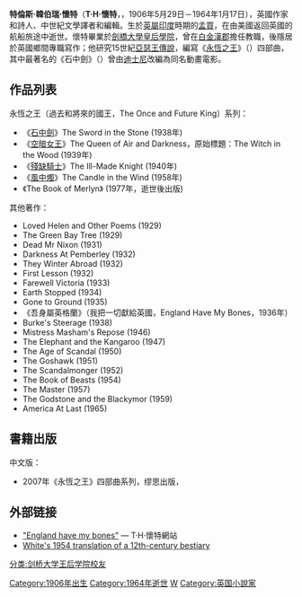 {{NoteTA
|G1 = PoliticiansUK
|1 = zh-cn:汉伯里; zh-tw:韓伯瑞
}}
{{Infobox writer
| name          = T·H·懷特
| image         = White-in-Boston-CollegeII.jpg
| image_size    = 200px
| caption       = 
| nationality   = {{UK}}
| birth_date    = 1906年5月29日
| birth_place   = [[File:Canadian_Red_Ensign_(1957-1965).svg|25px]] [[英屬印度|英屬印度]][[孟買|孟買]]
| death_date    = 1964年1月17日
| death_place   = {{GRE}}[[雅典|雅典]][[比雷埃夫斯|比雷埃夫斯]]
| occupation    = 小說作家、詩人、譯者
| genre         = 亞瑟王文學、兒童文學
| movement      = 
| notable_works = 《[[永恆之王|永恆之王]]》四部曲
| influences    = 
| influenced    = [[J·K·羅琳|J·K·羅琳]]
| website       = 
| misc          = 
}}
'''特倫斯·韓伯瑞·懷特'''（'''T·H·懷特'''，{{lang-en|Terence Hanbury White}}，1906年5月29日－1964年1月17日），英國作家和詩人、中世紀文學譯者和編輯。生於[[英屬印度|英屬印度]]時期的[[孟買|孟買]]，在由美國返回英國的航船旅途中逝世。懷特畢業於[[劍橋大學|劍橋大學]][[皇后學院|皇后學院]]，曾在[[白金漢郡|白金漢郡]]擔任教職，後隱居於英國鄉間專職寫作；他研究15世紀[[亞瑟王傳說|亞瑟王傳說]]，編寫《[[永恆之王|永恆之王]]》（{{lang|en|The Once and Future King}}）四部曲，其中最著名的《石中劍》（{{lang|en|The Sword in the Stone}}）曾由[[迪士尼|迪士尼]]改編為同名動畫電影。

== 作品列表 ==
永恆之王（過去和將來的國王，The Once and Future King）系列：
* 《[[石中劍_(小說)|石中劍]]》The Sword in the Stone (1938年)
* 《[[空暗女王|空暗女王]]》The Queen of Air and Darkness，原始標題：The Witch in the Wood (1939年)
* 《[[殘缺騎士|殘缺騎士]]》The Ill-Made Knight (1940年)
* 《[[風中燭|風中燭]]》The Candle in the Wind (1958年)
* 《The Book of Merlyn》 (1977年，逝世後出版)
其他著作：
* Loved Helen and Other Poems (1929)
* The Green Bay Tree (1929)
* Dead Mr Nixon (1931)
* Darkness At Pemberley (1932)
* They Winter Abroad (1932)
* First Lesson (1932)
* Farewell Victoria (1933)
* Earth Stopped (1934)
* Gone to Ground (1935)
*《吾身屬英格蘭》（我把一切獻給英國，England Have My Bones，1936年）
* Burke's Steerage (1938)
* Mistress Masham's Repose (1946)
* The Elephant and the Kangaroo (1947)
* The Age of Scandal (1950)
* The Goshawk (1951)
* The Scandalmonger (1952)
* The Book of Beasts (1954)
* The Master (1957)
* The Godstone and the Blackymor (1959)
* America At Last (1965)

== 書籍出版 ==
中文版：
*2007年《永恆之王》四部曲系列，缪思出版，{{ISBN|9572953087}}

==外部链接==
* [http://www2.netdoor.com/~moulder/thwhite/ "England have my bones"] {{Wayback|url=http://www2.netdoor.com/~moulder/thwhite/ |date=20210418112826 }} — T·H·懷特網站
* [http://libtext.library.wisc.edu/Bestiary/ White's 1954 translation of a 12th-century bestiary] {{Wayback|url=http://libtext.library.wisc.edu/Bestiary/ |date=20040803200515 }}

{{雨果奖最佳长篇小说}}
{{Authority control}}
{{DEFAULTSORT: White, Terrence}}
[[Category:1906年出生|Category:1906年出生]]
[[Category:1964年逝世|Category:1964年逝世]]
[[Category:英國作家|W]]
[[Category:英国小說家|Category:英国小說家]]
[[分类:剑桥大学王后学院校友|分类:剑桥大学王后学院校友]]